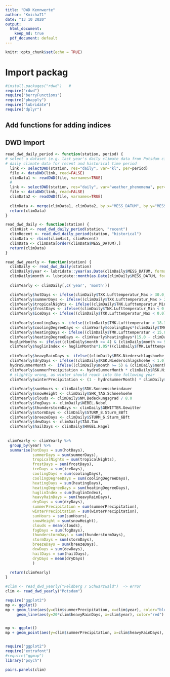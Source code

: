 ```yaml
---
title: "DWD Kennwerte"
author: "Kmicha71"
date: "13 10 2020"
output:
  html_document: 
    keep_md: true
  pdf_document: default
---
```


```r
knitr::opts_chunk$set(echo = TRUE)
```

# Import packag

```r
#install.packages("rdwd")   # 
require("rdwd")
require("berryFunctions")
require("pbapply")
require("lubridate")
require("dplyr")
```

## Add functions for adding indices


## DWD Import

```r

read_dwd_daily_period <- function(station, period) {
# select a dataset (e.g. last year's daily climate data from Potsdam city):
# daily climate data for recent and historical time period
  link <- selectDWD(station, res="daily", var="kl", per=period)
  file <- dataDWD(link, read=FALSE)
  climData1 <- readDWD(file, varnames=TRUE)
  #
  link <- selectDWD(station, res="daily", var="weather_phenomena", per=period)
  file <- dataDWD(link, read=FALSE)
  climData2 <- readDWD(file, varnames=TRUE) 
  
  climData <- merge(climData1, climData2, by.x="MESS_DATUM", by.y="MESS_DATUM")
  return(climData)
}

read_dwd_daily <- function(station) {
  climHist <- read_dwd_daily_period(station, "recent")
  climRecent <- read_dwd_daily_period(station, "historical")
  climData <- rbind(climHist, climRecent)
  climData <- climData[order(climData$MESS_DATUM),]
  return(climData)    
}

read_dwd_yearly <- function(station) {
  climDaily <- read_dwd_daily(station)
  climDaily$year <- lubridate::year(as.Date(climDaily$MESS_DATUM, format = "%Y-%m-%d")); 
  climDaily$month <- lubridate::month(as.Date(climDaily$MESS_DATUM, format = "%Y-%m-%d")); 
  
  climYearly <- climDaily[,c('year', 'month')]

  climYearly$hotDays <- ifelse(climDaily$TXK.Lufttemperatur_Max > 30.0, 1, 0)
  climYearly$summerDays <- ifelse((climDaily$TXK.Lufttemperatur_Max > 25.0), 1, 0)
  climYearly$tropicalNights <- ifelse((climDaily$TNK.Lufttemperatur_Min > 20.0), 1, 0)
  climYearly$frostDays <- ifelse((climDaily$TNK.Lufttemperatur_Min < 0.0), 1, 0)
  climYearly$iceDays <- ifelse((climDaily$TXK.Lufttemperatur_Max < 0.0), 1, 0)
  
  climYearly$coolingDays <- ifelse((climDaily$TMK.Lufttemperatur > 18.3), 1, 0)
  climYearly$coolingDegreeDays <- climYearly$coolingDays*(climDaily$TMK.Lufttemperatur - 18.3)  
  climYearly$heatingDays <- ifelse((climDaily$TMK.Lufttemperatur < 15.0), 1, 0)
  climYearly$heatingDegreeDays <- climYearly$heatingDays*(15.0 - climDaily$TMK.Lufttemperatur)
  huglinMonths <- ifelse((climDaily$month >= 4) & (climDaily$month <= 9), 1, 0)
  climYearly$huglinIndex <- huglinMonths*1.05*((climDaily$TMK.Lufttemperatur+climDaily$TXK.Lufttemperatur_Max)/2.0 - 10.0)
  
  climYearly$heavyRainDays <- ifelse((climDaily$RSK.Niederschlagshoehe > 25.0), 1, 0)
  climYearly$dryDays <- ifelse((climDaily$RSK.Niederschlagshoehe < 1.0), 1, 0)
  hydroSummerMonth <-  ifelse((climDaily$month >= 5) & (climDaily$month <= 10), 1, 0)
  climYearly$summerPrecipitation <- hydroSummerMonth * climDaily$RSK.Niederschlagshoehe
  # slightly wrong, as winter should reach into the following year 
  climYearly$winterPrecipitation <- (1 - hydroSummerMonth) * climDaily$RSK.Niederschlagshoehe
  
  climYearly$sunHours <- climDaily$SDK.Sonnenscheindauer
  climYearly$snowHeight <- climDaily$SHK_TAG.Schneehoehe
  climYearly$clouds <- climDaily$NM.Bedeckungsgrad / 8.0
  climYearly$fogDays <- climDaily$NEBEL.Nebel
  climYearly$thunderstormDays <- climDaily$GEWITTER.Gewitter
  climYearly$stormDays <- climDaily$STURM_8.Sturm_8Bft
  climYearly$breezeDays <- climDaily$STURM_6.Sturm_6Bft
  climYearly$dewDays <- climDaily$TAU.Tau
  climYearly$hailDays <- climDaily$HAGEL.Hagel
  
   
 climYearly <- climYearly %>%
  group_by(year) %>%
  summarise(hotDays = sum(hotDays),
            summerDays = sum(summerDays),
            tropicalNights = sum(tropicalNights),
            frostDays = sum(frostDays),
            iceDays = sum(iceDays),
            coolingDays = sum(coolingDays),
            coolingDegreeDays = sum(coolingDegreeDays),
            heatingDays = sum(heatingDays),
            heatingDegreeDays = sum(heatingDegreeDays),
            huglinIndex = sum(huglinIndex),
            heavyRainDays = sum(heavyRainDays),
            dryDays = sum(dryDays),
            summerPrecipitation = sum(summerPrecipitation),
            winterPrecipitation = sum(winterPrecipitation),
            sunHours = sum(sunHours),
            snowHeight = sum(snowHeight),
            clouds = mean(clouds),
            fogDays = sum(fogDays),
            thunderstormDays = sum(thunderstormDays),
            stormDays = sum(stormDays),
            breezeDays = sum(breezeDays),
            dewDays = sum(dewDays),
            hailDays = sum(hailDays),
            dryDays = mean(dryDays)
            )
   
  return(climYearly)
}

#clim <- read_dwd_yearly("Feldberg / Schwarzwald")  -> error
clim <- read_dwd_yearly("Potsdam")
```

```r
require("ggplot2")
mp <- ggplot()
mp + geom_line(aes(y=clim$summerPrecipitation, x=clim$year), color="blue") + 
     geom_line(aes(y=20*clim$heavyRainDays, x=clim$year), color="red")


mp <- ggplot()
mp + geom_point(aes(y=clim$summerPrecipitation, x=clim$heavyRainDays), color="blue")



```


```r
require("ggplot2")
require("extrafont")
#require("ggmap")
library("psych")

pairs.panels(clim)
```